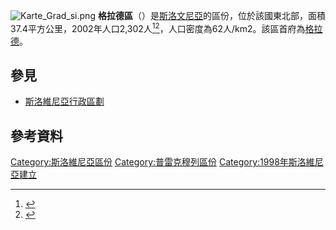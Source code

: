 [[File:Karte_Grad_si.png|right]]
'''格拉德區'''（{{lang-sl|Občina Grad}}）是[[斯洛文尼亞|斯洛文尼亞]]的區份，位於該國東北部，面積37.4平方公里，2002年人口2,302人<ref>{{Cite web |url=http://www.stat.si/popis2002/en/ |title=Statistical Office of the Republic of Slovenia, census of 2002 |access-date=2017-01-27 |archive-date=2016-12-18 |archive-url=https://web.archive.org/web/20161218144633/http://www.stat.si/popis2002/en/ |dead-url=no }}</ref><ref>{{Cite web |url=http://www.obcina-grad.si/ |title=Grad municipal site |access-date=2022-01-01 |archive-date=2021-01-25 |archive-url=https://web.archive.org/web/20210125075015/https://obcina-grad.si/ |dead-url=no }}</ref>，人口密度為62人/km2。該區首府為[[格拉德|格拉德]]。

==參見==
*[[斯洛維尼亞行政區劃|斯洛維尼亞行政區劃]]

==參考資料==
{{Reflist}}

{{DEFAULTSORT:Grad}}
[[Category:斯洛維尼亞區份|Category:斯洛維尼亞區份]]
[[Category:普雷克穆列區份|Category:普雷克穆列區份]]
[[Category:1998年斯洛維尼亞建立|Category:1998年斯洛維尼亞建立]]

{{Slovenia-geo-stub}}